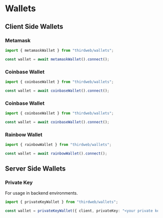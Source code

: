 # Wallets

## Client Side Wallets

### Metamask

```ts
import { metamaskWallet } from "thirdweb/wallets";

const wallet = await metamaskWallet().connect();
```

### Coinbase Wallet

```ts
import { coinbaseWallet } from "thirdweb/wallets";

const wallet = await coinbaseWallet().connect();
```

### Coinbase Wallet

```ts
import { coinbaseWallet } from "thirdweb/wallets";

const wallet = await coinbaseWallet().connect();
```

### Rainbow Wallet

```ts
import { rainbowWallet } from "thirdweb/wallets";

const wallet = await rainbowWallet().connect();
```

## Server Side Wallets

### Private Key

For usage in backend environments.

```ts
import { privateKeyWallet } from "thirdweb/wallets";

const wallet = privateKeyWallet({ client, privateKey: "<your private key>" });
```
